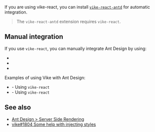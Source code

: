 
<CommunityNote url="https://ant.design" />

If you are using <Link href="/vike-react">vike-react</Link>, you can install [`vike-react-antd`](https://github.com/vikejs/vike-react/tree/main/packages/vike-react-antd#readme) for automatic integration.

> The `vike-react-antd` extension requires <Link href="/vike-react">`vike-react`</Link>.

## Manual integration

If you use <Link href="/vike-react">`vike-react`</Link>, you can manually integrate Ant Design by using:
- <Link href="/onBeforeRenderHtml" doNotInferSectionTitle />
- <Link href="/Wrapper" doNotInferSectionTitle />
- <Link href="/onAfterRenderHtml" doNotInferSectionTitle />

Examples of using Vike with Ant Design:
 - <Example timestamp="2024.11" repo="phonzammi/vike-react-antd-example" /> - Using <Link href="/vike-react">`vike-react`</Link>
 - <Example timestamp="2024.08" repo="lewis-fidlers/vike-react-antd" /> - Using <Link href="/vike-react">`vike-react`</Link>

## See also

- [Ant Design > Server Side Rendering](https://ant.design/docs/react/server-side-rendering)
- [vike#1804 Some help with injecting styles](https://github.com/vikejs/vike/discussions/1804)

